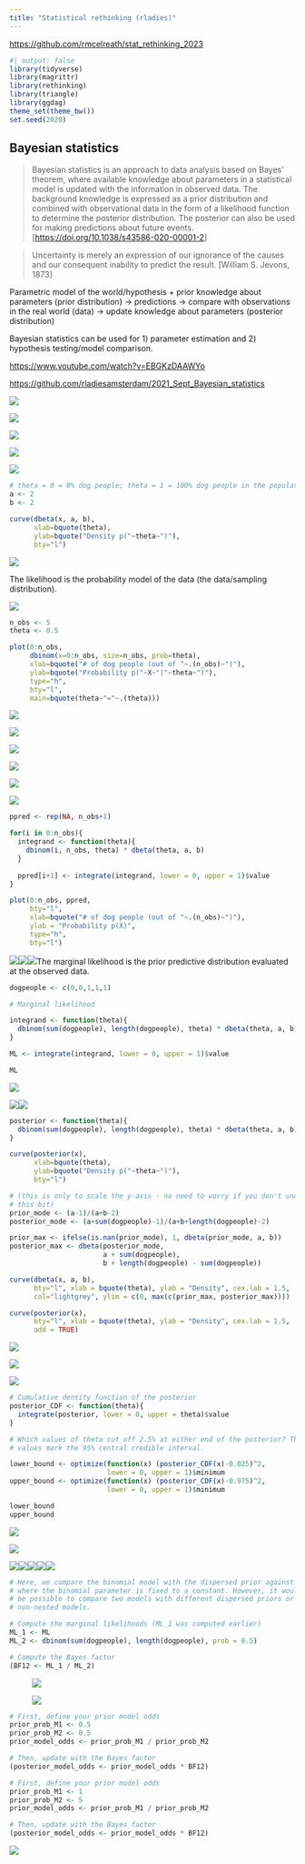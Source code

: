 ```yaml
---
title: "Statistical rethinking (rladies)"
---
```


<https://github.com/rmcelreath/stat_rethinking_2023>

```r
#| output: false
library(tidyverse)
library(magrittr)
library(rethinking)
library(triangle)
library(ggdag)
theme_set(theme_bw())
set.seed(2020)
```

## Bayesian statistics

> Bayesian statistics is an approach to data analysis based on Bayes' theorem, where available knowledge about parameters in a statistical model is updated with the information in observed data. The background knowledge is expressed as a prior distribution and combined with observational data in the form of a likelihood function to determine the posterior distribution. The posterior can also be used for making predictions about future events. \[<https://doi.org/10.1038/s43586-020-00001-2>\]

> Uncertainty is merely an expression of our ignorance of the causes and our consequent inability to predict the result. \[William S. Jevons, 1873\]

Parametric model of the world/hypothesis + prior knowledge about parameters (prior distribution) → predictions → compare with observations in the real world (data) → update knowledge about parameters (posterior distribution)

Bayesian statistics can be used for 1) parameter estimation and 2) hypothesis testing/model comparison.

<https://www.youtube.com/watch?v=EBGKzDAAWYo>

<https://github.com/rladiesamsterdam/2021_Sept_Bayesian_statistics>

[![](images/image-431475737.png)](https://www.youtube.com/watch?v=EBGKzDAAWYo)

![](images/image-2051502246.png)

![](images/image-1853433370.png)

![](images/image-1314703028.png)

![](images/image-2123528887.png)

```r
# theta = 0 = 0% dog people; theta = 1 = 100% dog people in the population
a <- 2
b <- 2

curve(dbeta(x, a, b),
      xlab=bquote(theta),
      ylab=bquote("Density p("~theta~")"),
      bty="l")
```

![](images/image-1044093053.png)

The likelihood is the probability model of the data (the data/sampling distribution).

![](images/image-1506689839.png)

```r
n_obs <- 5
theta <- 0.5

plot(0:n_obs,
     dbinom(x=0:n_obs, size=n_obs, prob=theta),
     xlab=bquote("# of dog people (out of "~.(n_obs)~")"),
     ylab=bquote("Probability p("~X~"|"~theta~")"),
     type="h",
     bty="l",
     main=bquote(theta~"="~.(theta)))
```

![](images/image-72657137.png)

![](images/image-547837308.png)

![](images/image-1967031970.png)

![](images/image-2109920847.png)

![](images/image-1790684355.png)

![](images/image-64413481.png)

```r
ppred <- rep(NA, n_obs+1)

for(i in 0:n_obs){
  integrand <- function(theta){
    dbinom(i, n_obs, theta) * dbeta(theta, a, b)
  }
  
  ppred[i+1] <- integrate(integrand, lower = 0, upper = 1)$value
}

plot(0:n_obs, ppred,
     bty="l",
     xlab=bquote("# of dog people (out of "~.(n_obs)~")"),
     ylab = "Probability p(X)",
     type="h",
     bty="l")
```

![](images/image-1801946896.png)![](images/image-681283399.png)![](images/image-696612052.png)The marginal likelihood is the prior predictive distribution evaluated at the observed data.

```r
dogpeople <- c(0,0,1,1,1)

# Marginal likelihood

integrand <- function(theta){
  dbinom(sum(dogpeople), length(dogpeople), theta) * dbeta(theta, a, b)
}

ML <- integrate(integrand, lower = 0, upper = 1)$value

ML
```

![](images/image-1830800205.png)

![](images/image-690367884.png)![](images/image-789772245.png)

```r
posterior <- function(theta){
  dbinom(sum(dogpeople), length(dogpeople), theta) * dbeta(theta, a, b) / ML
}

curve(posterior(x),
      xlab=bquote(theta),
      ylab=bquote("Density p("~theta~")"),
      bty="l")
```

```r
# (this is only to scale the y-axis - no need to worry if you don't understand
# this bit)
prior_mode <- (a-1)/(a+b-2)
posterior_mode <- (a+sum(dogpeople)-1)/(a+b+length(dogpeople)-2)

prior_max <- ifelse(is.nan(prior_mode), 1, dbeta(prior_mode, a, b))
posterior_max <- dbeta(posterior_mode, 
                       a + sum(dogpeople), 
                       b + length(dogpeople) - sum(dogpeople))

curve(dbeta(x, a, b),
      bty="l", xlab = bquote(theta), ylab = "Density", cex.lab = 1.5, 
      col="lightgrey", ylim = c(0, max(c(prior_max, posterior_max))))

curve(posterior(x),
      bty="l", xlab = bquote(theta), ylab = "Density", cex.lab = 1.5, 
      add = TRUE)
```

![](images/image-1637904463.png)

![](images/image-1179777922.png)

![](images/image-2147369647.png)

```r
# Cumulative density function of the posterior
posterior_CDF <- function(theta){
  integrate(posterior, lower = 0, upper = theta)$value
}

# Which values of theta cut off 2.5% at either end of the posterior? These
# values mark the 95% central credible interval.

lower_bound <- optimize(function(x) (posterior_CDF(x)-0.025)^2,
                        lower = 0, upper = 1)$minimum
upper_bound <- optimize(function(x) (posterior_CDF(x)-0.975)^2,
                        lower = 0, upper = 1)$minimum

lower_bound
upper_bound
```

![](images/image-1036023816.png)

![](images/image-1034729982.png)

![](images/image-1947564776.png)![](images/image-1895498865.png)![](images/image-1424996511.png)![](images/image-256994646.png)![](images/image-985938114.png)

```r
# Here, we compare the binomial model with the dispersed prior against a model
# where the binomial parameter is fixed to a constant. However, it would also
# be possible to compare two models with different dispersed priors or even
# non-nested models.

# Compute the marginal likelihoods (ML_1 was computed earlier)
ML_1 <- ML 
ML_2 <- dbinom(sum(dogpeople), length(dogpeople), prob = 0.5)

# Compute the Bayes factor
(BF12 <- ML_1 / ML_2)
```

![![](images/image-914272595.png)](images/image-624959265.png)

![![](images/image-55434408.png)](images/image-1629995235.png)

```r
# First, define your prior model odds
prior_prob_M1 <- 0.5
prior_prob_M2 <- 0.5
prior_model_odds <- prior_prob_M1 / prior_prob_M2

# Then, update with the Bayes factor
(posterior_model_odds <- prior_model_odds * BF12)

# First, define your prior model odds
prior_prob_M1 <- 1
prior_prob_M2 <- 5
prior_model_odds <- prior_prob_M1 / prior_prob_M2

# Then, update with the Bayes factor
(posterior_model_odds <- prior_model_odds * BF12)
```

![](images/image-2014521652.png)
